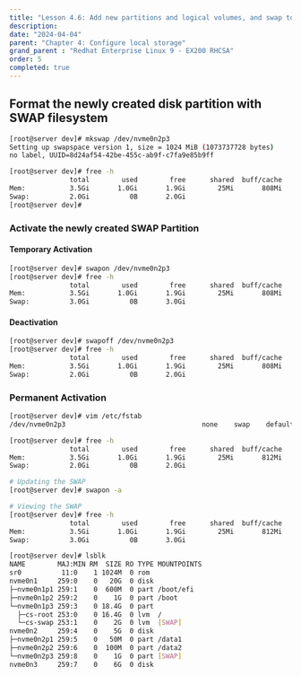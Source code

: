 ```yaml
---
title: "Lesson 4.6: Add new partitions and logical volumes, and swap to a system non-destructively"
description:
date: "2024-04-04"
parent: "Chapter 4: Configure local storage"
grand_parent : "Redhat Enterprise Linux 9 - EX200 RHCSA"
order: 5
completed: true
---
```



## Format the newly created disk partition with SWAP filesystem 
```bash 
[root@server dev]# mkswap /dev/nvme0n2p3
Setting up swapspace version 1, size = 1024 MiB (1073737728 bytes)
no label, UUID=8d24af54-42be-455c-ab9f-c7fa9e85b9ff

[root@server dev]# free -h 
               total        used        free      shared  buff/cache   available
Mem:           3.5Gi       1.0Gi       1.9Gi        25Mi       808Mi       2.5Gi
Swap:          2.0Gi          0B       2.0Gi
[root@server dev]# 
``` 

### Activate the newly created SWAP Partition 
#### Temporary Activation
```bash 
[root@server dev]# swapon /dev/nvme0n2p3 
[root@server dev]# free -h 
               total        used        free      shared  buff/cache   available
Mem:           3.5Gi       1.0Gi       1.9Gi        25Mi       808Mi       2.5Gi
Swap:          3.0Gi          0B       3.0Gi
```
#### Deactivation 
```bash 
[root@server dev]# swapoff /dev/nvme0n2p3 
[root@server dev]# free -h 
               total        used        free      shared  buff/cache   available
Mem:           3.5Gi       1.0Gi       1.9Gi        25Mi       808Mi       2.5Gi
Swap:          2.0Gi          0B       2.0Gi
```

### Permanent Activation
```bash /[SWAP]/
[root@server dev]# vim /etc/fstab 
/dev/nvme0n2p3                                  none    swap    defaults        0       0

[root@server dev]# free -h 
               total        used        free      shared  buff/cache   available
Mem:           3.5Gi       1.0Gi       1.9Gi        25Mi       812Mi       2.5Gi
Swap:          2.0Gi          0B       2.0Gi

# Updating the SWAP
[root@server dev]# swapon -a 

# Viewing the SWAP 
[root@server dev]# free -h 
               total        used        free      shared  buff/cache   available
Mem:           3.5Gi       1.0Gi       1.9Gi        25Mi       812Mi       2.5Gi
Swap:          3.0Gi          0B       3.0Gi

[root@server dev]# lsblk 
NAME        MAJ:MIN RM  SIZE RO TYPE MOUNTPOINTS
sr0          11:0    1 1024M  0 rom  
nvme0n1     259:0    0   20G  0 disk 
├─nvme0n1p1 259:1    0  600M  0 part /boot/efi
├─nvme0n1p2 259:2    0    1G  0 part /boot
└─nvme0n1p3 259:3    0 18.4G  0 part 
  ├─cs-root 253:0    0 16.4G  0 lvm  /
  └─cs-swap 253:1    0    2G  0 lvm  [SWAP]
nvme0n2     259:4    0    5G  0 disk 
├─nvme0n2p1 259:5    0   50M  0 part /data1
├─nvme0n2p2 259:6    0  100M  0 part /data2
└─nvme0n2p3 259:8    0    1G  0 part [SWAP]
nvme0n3     259:7    0    6G  0 disk 
```